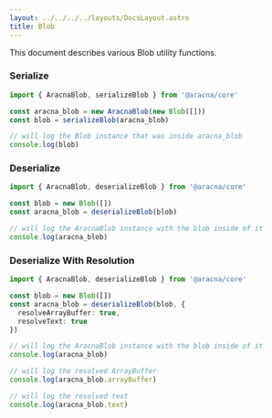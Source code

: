 ```yaml
---
layout: ../../../../layouts/DocsLayout.astro
title: Blob
---
```


This document describes various Blob utility functions.

### Serialize

```ts
import { AracnaBlob, serializeBlob } from '@aracna/core'

const aracna_blob = new AracnaBlob(new Blob([]))
const blob = serializeBlob(aracna_blob)

// will log the Blob instance that was inside aracna_blob
console.log(blob)
```

### Deserialize

```ts
import { AracnaBlob, deserializeBlob } from '@aracna/core'

const blob = new Blob([])
const aracna_blob = deserializeBlob(blob)

// will log the AracnaBlob instance with the blob inside of it
console.log(aracna_blob)
```

### Deserialize With Resolution

```ts
import { AracnaBlob, deserializeBlob } from '@aracna/core'

const blob = new Blob([])
const aracna_blob = deserializeBlob(blob, {
  resolveArrayBuffer: true,
  resolveText: true
})

// will log the AracnaBlob instance with the blob inside of it
console.log(aracna_blob)

// will log the resolved ArrayBuffer
console.log(aracna_blob.arrayBuffer)

// will log the resolved text
console.log(aracna_blob.text)
```
